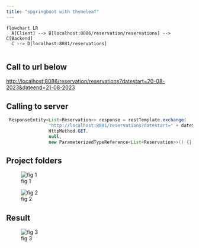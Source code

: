 ```yaml
---
title: "spgringboot with thymeleaf"
---
```


```mermaid
flowchart LR
  A[Client] --> B[localhost:8086/reservation/reservations] --> C[Backend]
  C --> D[localhost:8081/reservations]
  
```

## Call to url below

<http://localhost:8086/reservation/reservations?datestart=20-08-2023&dateend=21-08-2023>

## Calling to server

```Java
 ResponseEntity<List<Reservation>> response = restTemplate.exchange(
                "http://localhost:8081/reservations?datestart=" + dateStart + "&dateend=" + dateEnd,
                HttpMethod.GET,
                null,
                new ParameterizedTypeReference<List<Reservation>>() {}
```

## Project folders

![fig 1](../images/foldersAppClientThymeLeaf.PNG)

![fig 2](../images/foldersProjectBackend.PNG)

## Result

![fig 3](../images/pagelistreservation.PNG)